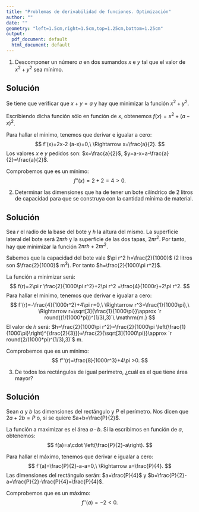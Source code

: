 ```yaml
---
title: "Problemas de derivabilidad de funciones. Optimización"
author: ""
date: ""
geometry: "left=1.5cm,right=1.5cm,top=1.25cm,bottom=1.25cm"
output:
  pdf_document: default
  html_document: default
---
```



1. Descomponer un número $a$ en dos sumandos $x$ e $y$ tal que el valor de $x^2+y^2$ sea mínimo.

## Solución

Se tiene que verificar que $x+y=a$ y hay que minimizar la función $x^2+y^2$.

Escribiendo dicha función sólo en función de $x$, obtenemos $f(x)=x^2+(a-x)^2$.

Para hallar el mínimo, tenemos que derivar e igualar a cero:
$$
f'(x)=2x-2 (a-x)=0,\ \Rightarrow x=\frac{a}{2}.
$$
Los valores $x$ e $y$ pedidos son: $x=\frac{a}{2}$, $y=a-x=a-\frac{a}{2}=\frac{a}{2}$. 

Comprobemos que es un mínimo:
$$
f''(x)=2+2=4 >0.
$$


\newpage

2. Determinar las dimensiones que ha de tener un bote cilíndrico de 2 litros de capacidad para que se construya con la cantidad mínima de material.

## Solución

Sea $r$ el radio de la base del bote y $h$ la altura del mismo.
La superficie lateral del bote será $2\pi r h$ y la superficie de las dos tapas, $2\pi r^2$.
Por tanto, hay que minimizar la función $2\pi r h+2\pi r^2$.

Sabemos que la capacidad del bote vale $\pi r^2 h=\frac{2}{1000}$ ($2$ litros son $\frac{2}{1000}$ m${}^3$). Por tanto $h=\frac{2}{1000\pi r^2}$.

La función a minimizar será:
$$
f(r)=2\pi r \frac{2}{1000\pi r^2}+2\pi r^2 =\frac{4}{1000r}+2\pi r^2.
$$
Para hallar el mínimo, tenemos que derivar e igualar a cero:
$$
f'(r)=-\frac{4}{1000r^2}+4\pi r=0,\ \Rightarrow r^3=\frac{1}{1000\pi},\ \Rightarrow r=\sqrt[3]{\frac{1}{1000\pi}}\approx `r round((1/(1000*pi))^(1/3),3)`\ \mathrm{m.}
$$
El valor de $h$ será: $h=\frac{2}{1000\pi r^2}=\frac{2}{1000\pi \left(\frac{1}{1000\pi}\right)^{\frac{2}{3}}}=\frac{2}{\sqrt[3]{1000\pi}}\approx `r round(2/(1000*pi)^(1/3),3)`$ m.

Comprobemos que es un mínimo:
$$
f''(r)=\frac{8}{1000r^3}+4\pi >0.
$$
\newpage

3. De todos los rectángulos de igual perímetro, ¿cuál es el que tiene área mayor?

## Solución

Sean $a$ y $b$ las dimensiones del rectángulo y $P$ el perímetro. Nos dicen que $2a+2b=P$ o, si se quiere $a+b=\frac{P}{2}$.

La función a maximizar es el área $a\cdot b$. Si la escribimos en función de $a$, obtenemos:
$$
f(a)=a\cdot \left(\frac{P}{2}-a\right).
$$

Para hallar el máximo, tenemos que derivar e igualar a cero:
$$
f'(a)=\frac{P}{2}-a-a=0,\ \Rightarrow a=\frac{P}{4}.
$$
Las dimensiones del rectángulo serán: $a=\frac{P}{4}$ y $b=\frac{P}{2}-a=\frac{P}{2}-\frac{P}{4}=\frac{P}{4}$.

Comprobemos que es un máximo:
$$
f''(a)=-2 <0.
$$